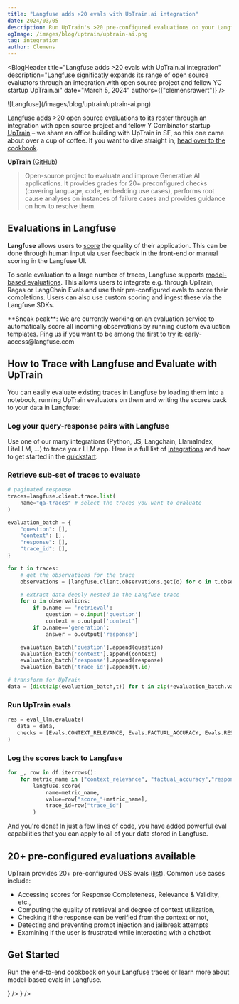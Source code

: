 ```yaml
---
title: "Langfuse adds >20 evals with UpTrain.ai integration"
date: 2024/03/05
description: Run UpTrain's >20 pre-configured evaluations on your Langfuse prod/dev data in Langfuse.
ogImage: /images/blog/uptrain/uptrain-ai.png
tag: integration
author: Clemens
---
```



<BlogHeader
  title="Langfuse adds >20 evals with UpTrain.ai integration"
  description="Langfuse significatly expands its range of open source evaluators through an integration with open source project and fellow YC startup UpTrain.ai"
  date="March 5, 2024"
  authors={["clemensrawert"]}
/>

<Frame fullWidth className="mb-12">
  ![Langfuse](/images/blog/uptrain/uptrain-ai.png)
</Frame>

Langfuse adds >20 open source evaluations to its roster through an integration with open source project and fellow Y Combinator startup [UpTrain](https://uptrain.ai) – we share an office building with UpTrain in SF, so this one came about over a cup of coffee. If you want to dive straight in, [head over to the cookbook](/guides/cookbook/evaluation_with_uptrain).

**UpTrain** ([GitHub](https://github.com/uptrain-ai/uptrain))

> Open-source project to evaluate and improve Generative AI applications. It provides grades for 20+ preconfigured checks (covering language, code, embedding use cases), performs root cause analyses on instances of failure cases and provides guidance on how to resolve them.

## Evaluations in Langfuse

**Langfuse** allows users to [score](/docs/scores) the quality of their application. This can be done through human input via user feedback in the front-end or manual scoring in the Langfuse UI.

To scale evaluation to a large number of traces, Langfuse supports [model-based evaluations](/docs/scores/model-based-evals). This allows users to integrate e.g. through UpTrain, Ragas or LangChain Evals and use their pre-configured evals to score their completions. Users can also use custom scoring and ingest these via the Langfuse SDKs.


<Callout type="info">
  **Sneak peak**: We are currently working on an evaluation service to
  automatically score all incoming observations by running custom evaluation
  templates. Ping us if you want to be among the first to try it:
  early-access@langfuse.com
</Callout>

## How to Trace with Langfuse and Evaluate with UpTrain

You can easily evaluate existing traces in Langfuse by loading them into a notebook, running UpTrain evaluators on them and writing the scores back to your data in Langfuse:

<Steps>

### Log your query-response pairs with Langfuse

Use one of our many integrations (Python, JS, Langchain, LlamaIndex, LiteLLM, …) to trace your LLM app. Here is a full list of [integrations](/integrations) and how to get started in the [quickstart](/docs/get-started).

### Retrieve sub-set of traces to evaluate

```python
# paginated response
traces=langfuse.client.trace.list(
    name="qa-traces" # select the traces you want to evaluate
)

evaluation_batch = {
    "question": [],
    "context": [],
    "response": [],
    "trace_id": [],
}

for t in traces:
    # get the observations for the trace
    observations = [langfuse.client.observations.get(o) for o in t.observations]

    # extract data deeply nested in the Langfuse trace
    for o in observations:
        if o.name == 'retrieval':
            question = o.input['question']
            context = o.output['context']
        if o.name=='generation':
            answer = o.output['response']

    evaluation_batch['question'].append(question)
    evaluation_batch['context'].append(context)
    evaluation_batch['response'].append(response)
    evaluation_batch['trace_id'].append(t.id)

# transform for UpTrain
data = [dict(zip(evaluation_batch,t)) for t in zip(*evaluation_batch.values())]
```

### Run UpTrain evals

```python
res = eval_llm.evaluate(
   data = data,
   checks = [Evals.CONTEXT_RELEVANCE, Evals.FACTUAL_ACCURACY, Evals.RESPONSE_COMPLETENESS]
)
```

### Log the scores back to Langfuse

```python
for _, row in df.iterrows():
    for metric_name in ["context_relevance", "factual_accuracy","response_completeness"]:
        langfuse.score(
            name=metric_name,
            value=row["score_"+metric_name],
            trace_id=row["trace_id"]
        )
```

And you're done! In just a few lines of code, you have added powerful eval capabilities that you can apply to all of your data stored in Langfuse.

</Steps>

## 20+ pre-configured evaluations available

UpTrain provides 20+ pre-configured OSS evals ([list](https://github.com/uptrain-ai/uptrain?tab=readme-ov-file#pre-built-evaluations-we-offer-)). Common use cases include:

- Accessing scores for Response Completeness, Relevance & Validity, etc.,
- Computing the quality of retrieval and degree of context utilization,
- Checking if the response can be verified from the context or not,
- Detecting and preventing prompt injection and jailbreak attempts
- Examining if the user is frustrated while interacting with a chatbot

## Get Started

Run the end-to-end cookbook on your Langfuse traces or learn more about model-based evals in Langfuse.


<Cards num={2}>
  <Card
    title="Cookbook: Uptrain + Langfuse"
    href="/guides/cookbook/evaluation_with_uptrain"
    icon={<FileCode />}
  />
  <Card
    title="Docs: Model-based evals"
    href="/docs/scores/model-based-evals"
    icon={<BookOpen />}
  />
</Cards>
